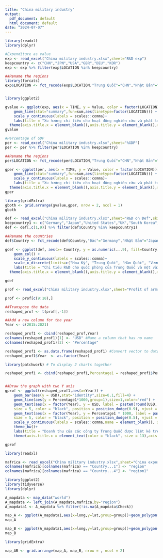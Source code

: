 ```yaml
---
title: "China military industry"
output:
  pdf_document: default
  html_document: default
date: "2024-07-07"
---
```


```r
library(readxl)
library(dplyr)

#Expenditure as value
exp <- read_excel("China military industry.xlsx",sheet="R&D exp")
keepcountry <- c("CHN","JPN","USA","GBR","DEU","KOR")
exp <- exp %>% filter(exp$LOCATION %in% keepcountry)

##Rename the regions
library(forcats)
exp$LOCATION <- fct_recode(exp$LOCATION,"Trung Quốc"="CHN","Nhật Bản"="JPN", "Hoa Kỳ"="USA","Vương quốc Anh"="GBR","Đức"="DEU","Hàn Quốc"="KOR")


library(ggplot2)

gvalue <- ggplot(exp, aes(x = TIME, y = Value, color = factor(LOCATION))) +
    geom_line(stat="summary",fun=sum,aes(linetype=factor(LOCATION))) +
    scale_y_continuous(labels = scales::comma)+
    labs(title = "Xu hướng chi tiêu cho hoạt động nghiên cứu và phát triển (R&D) của Trung Quốc và một vài quốc gia, giai đoạn 2000-2021, theo đơn vị triệu USD",caption = "Nguồn: Tác giả tổng hợp theo dữ liệu của OECD (2023)") +
  theme(axis.title.x = element_blank(),axis.title.y = element_blank(),rect = element_blank())
gvalue

#Percentage of GDP
per <- read_excel("China military industry.xlsx",sheet="%GDP")
per <- per %>% filter(per$LOCATION %in% keepcountry)

##Rename the regions
per$LOCATION <- fct_recode(per$LOCATION,"Trung Quốc"="CHN","Nhật Bản"="JPN", "Hoa Kỳ"="USA","Vương quốc Anh"="GBR","Đức"="DEU","Hàn Quốc"="KOR")

gper <- ggplot(per, aes(x = TIME, y = Value, color = factor(LOCATION))) +
    geom_line(stat="summary",fun=sum,aes(linetype=factor(LOCATION))) +
    scale_y_continuous(labels = scales::comma)+
    labs(title = "Xu hướng chi tiêu cho hoạt động nghiên cứu và phát triển (R&D) của Trung Quốc và một vài quốc gia, giai đoạn 2000-2021, theo % trong tổng GDP quốc gia",caption = "Nguồn: Tác giả tổng hợp theo dữ liệu của OECD (2023)") +
  theme(axis.title.x = element_blank(),axis.title.y = element_blank(),rect = element_blank())
gper

library(gridExtra)
gboth <- grid.arrange(gvalue,gper, nrow = 2, ncol = 1)
gboth

```

```r

def <- read_excel("China military industry.xlsx",sheet="R&D on Def",skip=5)
keepcountry1 <- c("Germany","Japan","United States","UK","South Korea","China")
def <- def[,c(1,9)] %>% filter(def$Country %in% keepcountry1)

##Rename the countries
def$Country <- fct_recode(def$Country,"Đức"="Germany","Nhật Bản"="Japan", "Hoa Kỳ"="United States","Vương quốc Anh"="UK","Trung Quốc"="China","Hàn Quốc"="South Korea")

gdef <- ggplot(def, aes(x= Country, y = as.numeric(...9), fill=Country)) +
    geom_col() +
    scale_y_continuous(labels = scales::comma)+
    scale_x_discrete(limits=c("Hoa Kỳ", "Trung Quốc", "Hàn Quốc", "Vương quốc Anh", "Đức", "Nhật Bản"))+
    labs(title = "Chi tiêu R&D cho quốc phòng của Trung Quốc và một vài quốc gia, năm 2018, triệu USD",caption = "Nguồn: Tác giả tổng hợp theo dữ liệu của OECD (2023) và CSET (2019)") +
  theme(axis.title.x = element_blank(),axis.title.y = element_blank(),rect = element_blank())

gdef


```



```r
prof <- read_excel("China military industry.xlsx",sheet="Profit of arms company")

prof <- prof[c(9:10),]

##Transpose the data
reshaped_prof <- t(prof[,-1]) 

##Add a new column for the year 
Year <- c(2015:2021)

reshaped_prof1 <- cbind(reshaped_prof,Year)
colnames(reshaped_prof1)[1] <- "USD" #Name a column that has no name
colnames(reshaped_prof1)[2] <- "Percentage"

reshaped_prof1 <- as.data.frame(reshaped_prof1) #Convert vector to data frame
reshaped_prof1$Year  <- as.factor(Year)

library(patchwork) # To display 2 charts together

reshaped_prof1 <- cbind(reshaped_prof1,Percentage1 = reshaped_prof1$Percentage*100)


##Draw the graph with two Y axis
gprof <- ggplot(reshaped_prof1,aes(x=Year)) +
    geom_bar(aes(y = USD),stat="identity",size=0.1,fill=4) +
    geom_line(aes(y = Percentage1*1000,group=1),size=1,color="red") +
    geom_text(aes(x = factor(Year), y = USD, label = paste0(round(USD, 1))),
    size = 5, color = "black", position = position_dodge(0.9), vjust = -0.3)+
    geom_text(aes(x = factor(Year), y = Percentage1 * 1000, label = paste0(round(Percentage1, 1), "%")),
    size = 5, color = "black", position = position_dodge(0.5), vjust = -0.5)+
    scale_y_continuous(labels = scales::comma,name = element_blank(), sec.axis = sec_axis(~./100000,name = element_blank()))+
    theme_bw()+
    labs(title = "Doanh thu của các công ty Trung Quốc được liệt kê trong danh sách 100 công ty vũ khí lớn nhất thế giới và Tăng trưởng theo từng năm, giai đoạn 2015-21, triệu USD (cột trái) và % (cột phải)",caption="Nguồn: Tác giả tính toán theo dữ liệu của SIPRI (2022)") +
    theme(axis.title.x = element_text(color = "black", size = 13),axis.title.y = element_text(color = "black", size = 13), plot.title = element_text(color = "black", size = 13), rect = element_blank())

gprof

```





```r
library(readxl)

mafrica <- read_excel("China military industry.xlsx",sheet="China export in Africa")
colnames(mafrica)[colnames(mafrica) == "Country...1"] <- "region"
colnames(mafrica)[colnames(mafrica) == "Country...4"] <- "region1"

library(ggplot2)
library(tidyverse)
library(dplyr)

A_mapdata <- map_data("world")
A_mapdata <- left_join(A_mapdata,mafrica,by="region")
A_mapdata1 <- A_mapdata %>% filter(!is.na(A_mapdata$Check))

map_A <- ggplot(A_mapdata1,aes(x=long,y=lat,group=group))+geom_polygon(aes(fill=Type),color="white")+scale_fill_gradient(low=, high="#3182bd",na.value = "grey90")+theme(axis.title.x = element_blank(),axis.title.y = element_blank(),rect = element_blank())+labs(title = "So sánh sự tương đồng giữa các quốc gia nhập khẩu vũ khí của Trung Quốc (hình trái, tính tới năm 2021) và mắc nợ Trung Quốc với BRI (hình phải, tính tới năm 2023) tại Châu Phi")
map_A

map_B <- ggplot(A_mapdata1,aes(x=long,y=lat,group=group))+geom_polygon(aes(fill=Debt),color="white")+scale_fill_gradient(low="#deebf7", high="#3182bd",na.value = "grey90")+theme(axis.title.x = element_blank(),axis.title.y = element_blank(),rect = element_blank())+labs(caption="Nguồn: Tác giả tổng hợp từ Cortney Weinbaum và cộng sự (2022) và BU (2023")
map_B

library(gridExtra)

map_AB <- grid.arrange(map_A, map_B, nrow = , ncol = 2)
```


